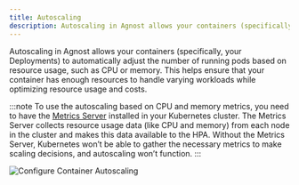 ```yaml
---
title: Autoscaling
description: Autoscaling in Agnost allows your containers (specifically, your Deployments) to automatically adjust the number of running pods based on resource usage, such as CPU or memory.
---
```


Autoscaling in Agnost allows your containers (specifically, your Deployments) to automatically adjust the number of running pods based on resource usage, such as CPU or memory. This helps ensure that your container has enough resources to handle varying workloads while optimizing resource usage and costs.

:::note
To use the autoscaling based on CPU and memory metrics, you need to have the [Metrics Server](https://kubernetes-sigs.github.io/metrics-server/) installed in your Kubernetes cluster. The Metrics Server collects resource usage data (like CPU and memory) from each node in the cluster and makes this data available to the HPA. Without the Metrics Server, Kubernetes won’t be able to gather the necessary metrics to make scaling decisions, and autoscaling won’t function.
:::

![Configure Container Autoscaling](../../../assets/autoscale-config.png)
